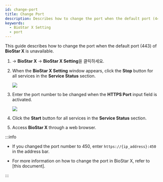 ```yaml
---
id: change-port
title: Change Port
description: Describes how to change the port when the default port (443) of BioStar X is unavailable.
keywords:
  - BioStar X Setting
  - port
---
```


This guide describes how to change the port when the default port (443) of **BioStar X** is unavailable.

1. <Start/> → **BioStar X** → **BioStar X Setting**을 클릭하세요.

2. When the **BioStar X Setting** window appears, click the **Stop** button for all services in the **Service Status** section.

   <Image src='/img/common/biostar-setting-window.png' alone />

3. Enter the port number to be changed when the **HTTPS Port** input field is activated.

   <Image src='/img/common/biostar-setting-change-port.png' alone />

4. Click the **Start** button for all services in the **Service Status** section.

5. Access **BioStar X** through a web browser.

:::info

* If you changed the port number to 450, enter `https://{ip_address}:450` in the address bar.

* For more information on how to change the port in BioStar X, refer to [this document].

:::

